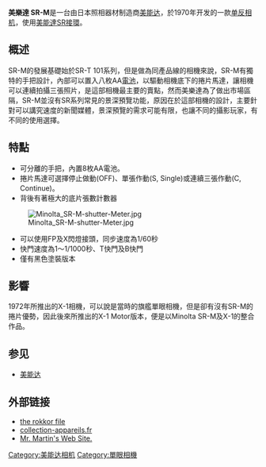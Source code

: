 {{Infobox camera
| camera_name = Minolta SR-M
| image_name  = Minolta_SR-M.jpg
| caption     = 美樂達 SR-M 正面圖
| type        = [[數位單眼相機|數位單眼相機]]
| lens_mount  = [[Minolta_SR|Minolta SR]]
| focus       = 手動對焦
| exposure    = 
| flash       = 
| frame-rate  = 35 mm
| dimensions  = 
}}
'''美樂達 SR-M'''是一台由日本照相器材制造商[[美能达|美能达]]，於1970年开发的一款[[单反相机|单反相机]]，使用[[美能達SR接環|美能達SR接環]]。

==概述==
SR-M的發展基礎始於SR-T 101系列，但是做為同產品線的相機來說，SR-M有獨特的手把設計，內部可以置入八枚AA[[電池|電池]]，以驅動相機底下的捲片馬達，讓相機可以連續拍攝三張照片，是這部相機最主要的賣點，然而美樂達為了做出市場區隔，SR-M並沒有SR系列常見的景深預覽功能，原因在於這部相機的設計，主要針對可以講究速度的新聞媒體，景深預覽的需求可能有限，也讓不同的攝影玩家，有不同的使用選擇。

==特點==
* 可分離的手把，內置8枚AA電池。
* 捲片馬達可選擇停止做動(OFF)、單張作動(S, Single)或連續三張作動(C, Continue)。
* 背後有著極大的底片張數計數器
[[File:Minolta_SR-M-shutter-Meter.jpg|thumb]]
* 可以使用FP及X閃燈接頭，同步速度為1/60秒
* 快門速度為1～1/1000秒、T快門及B快門
* 僅有黑色塗裝版本

==影響==
1972年所推出的X-1相機，可以說是當時的旗艦單眼相機，但是卻有沒有SR-M的捲片優勢，因此後來所推出的X-1 Motor版本，便是以Minolta SR-M及X-1的整合作品。

==参见==
*[[美能达|美能达]]

==外部链接==
*[http://www.rokkorfiles.com/SRT%20Series.htm the rokkor file] {{Wayback|url=http://www.rokkorfiles.com/SRT%20Series.htm |date=20160813020308 }}
*[http://www.collection-appareils.fr/x/html/camera-11513-Minolta_SR-M.html collection-appareils.fr] {{Wayback|url=http://www.collection-appareils.fr/x/html/camera-11513-Minolta_SR-M.html |date=20160809122626 }}
*[http://www.mrmartinweb.com/35mmslr.html Mr. Martin's Web Site.] {{Wayback|url=http://www.mrmartinweb.com/35mmslr.html |date=20160816010249 }}

[[Category:美能达相机|Category:美能达相机]]
[[Category:單眼相機|Category:單眼相機]]